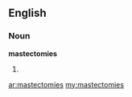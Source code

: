 ==English==

===Noun===
'''mastectomies'''

# {{plural of|[[mastectomy]]}}

[[ar:mastectomies]]
[[my:mastectomies]]